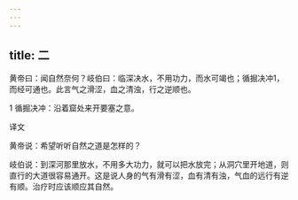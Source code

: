 ```yaml
---
---
---
```

title: 二
---




黄帝曰：闻自然奈何？岐伯曰：临深决水，不用功力，而水可竭也；循掘决冲1，而经可通也。此言气之滑涩，血之清浊，行之逆顺也。

1 循掘决冲：沿着窟处来开要塞之意。

译文

黄帝说：希望听听自然之道是怎样的？

岐伯说：到深河那里放水，不用多大功力，就可以把水放完；从洞穴里开地道，则直行的大道很容易通开。这是说人身的气有滑有涩，血有清有浊，气血的远行有逆有顺。治疗时应该顺应其自然。